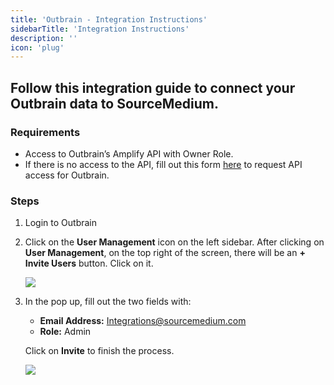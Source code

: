 ```yaml
---
title: 'Outbrain - Integration Instructions'
sidebarTitle: 'Integration Instructions'
description: ''
icon: 'plug'
---
```


## Follow this integration guide to connect your Outbrain data to SourceMedium.

### Requirements

- Access to Outbrain’s Amplify API with Owner Role.
- If there is no access to the API, fill out this form [here](https://lp.outbrain.com/partner-api-form/) to request API access for Outbrain.

### Steps

1. Login to Outbrain
2. Click on the **User Management** icon on the left sidebar. After clicking on **User Management**, on the top right of the screen, there will be an **+ Invite Users** button. Click on it.
    
    ![](/images/article-imgs/outbrain-integration/ob_invite1.png)
    
3. In the pop up, fill out the two fields with: 
 
    - **Email Address:** Integrations@sourcemedium.com
    - **Role:** Admin
    
    Click on **Invite** to finish the process.
    
    ![](/images/article-imgs/outbrain-integration/ob_invite2.png)